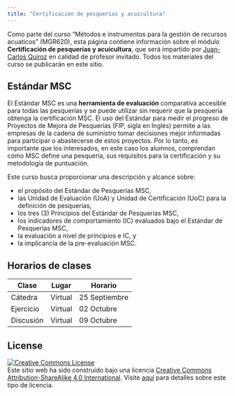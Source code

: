 ```yaml
---
title: "Certificación de pesquerías y acuicultura"
---
```


Como parte del curso "Métodos e instrumentos para la gestión de recursos acuaticos" (MGR620), esta página
contiene información sobre el módulo **Certificación de pesquerías y acuicultura**, que será impartido por
[Juan-Carlos Quiroz](https://www.facilevisual.com/jcquiroz) en calidad de profesor invitado. Todos los
materiales del curso se publicarán en este sitio.

## Estándar MSC

El Estándar MSC es una **herramienta de evaluación** comparativa accesible para todas las pesquerías y se
puede utilizar sin requerir que la pesquería obtenga la certificación MSC. El uso del Estándar para medir el
progreso de Proyectos de Mejora de Pesquerías (FIP, sigla en Inglés) permite a las empresas de la cadena de
suministro tomar decisiones mejor informadas para participar o abastecerse de estos proyectos. Por lo tanto,
es importante que los interesados, en este caso los alumnos, comprendan cómo MSC define una pesquería, sus
requisitos para la certificación y su metodología de puntuación.

Este curso busca proporcionar una descripción y alcance sobre:

-   el propósito del Estándar de Pesquerías MSC,
-   las Unidad de Evaluación (UoA) y Unidad de Certificación (UoC) para la definición de pesquerías,
-   los tres (3) Principios del Estándar de Pesquerías MSC,
-   los indicadores de comportamiento (IC) evaluados bajo el Estándar de Pesquerías MSC,
-   la evaluación a nivel de principios e IC, y
-   la implicancia de la pre-evaluación MSC.

## Horarios de clases

| Clase     | Lugar   | Horario       |
|-----------|---------|---------------|
| Cátedra   | Virtual | 25 Septiembre |
| Ejercicio | Virtual | 02 Octubre    |
| Discusión | Virtual | 09 Octubre    |

## **License**

[![Creative Commons
License](https://licensebuttons.net/l/by-sa/4.0/88x31.png){alt="Creative Commons License"}](https://creativecommons.org/licenses/by-sa/4.0/)\
Este sitio web ha sido construido bajo una licencia [Creative Commons Attribution-ShareAlike 4.0
International](https://creativecommons.org/licenses/by-sa/4.0/). Visite
[aquí](https://github.com/dukestatsciintrods/blob/master/LICENSE.md) para detalles sobre este tipo de
licencia.
